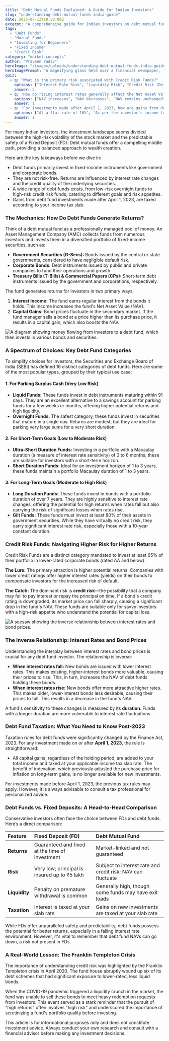 ```yaml
---
title: "Debt Mutual Funds Explained: A Guide for Indian Investors"
slug: "understanding-debt-mutual-funds-india-guide"
date: 2025-07-13T10:30:00Z
excerpt: "A comprehensive guide for Indian investors on debt mutual funds. Learn how they work, the different types available, the impact of interest rates, the latest tax rules, and how they compare to Fixed Deposits."
tags:
  - "Debt Funds"
  - "Mutual Funds"
  - "Investing for Beginners"
  - "Fixed Income"
  - "Credit Risk"
category: "market-concepts"
author: "Praveen Yadav"
heroImage: "/images/uploads/understanding-debt-mutual-funds-india-guide/hero-image.jpg"
heroImagePrompt: "A magnifying glass held over a financial newspaper, focusing on the words 'Debt Funds' to symbolize a detailed analysis of fixed-income investments."
quiz:
  - q: "What is the primary risk associated with Credit Risk Funds?"
    options: ["Interest Rate Risk", "Liquidity Risk", "Credit Risk (Default Risk)"]
    answer: 2
  - q: "How do rising interest rates generally affect the Net Asset Value (NAV) of existing debt funds?"
    options: ["NAV increases", "NAV decreases", "NAV remains unchanged"]
    answer: 1
  - q: "For investments made after April 1, 2023, how are gains from debt funds taxed?"
    options: ["At a flat rate of 10%", "As per the investor's income tax slab", "They are tax-free"]
    answer: 1
---
```


For many Indian investors, the investment landscape seems divided between the high-risk volatility of the stock market and the predictable safety of a Fixed Deposit (FD). Debt mutual funds offer a compelling middle path, providing a balanced approach to wealth creation.

Here are the key takeaways before we dive in:
*   Debt funds primarily invest in fixed-income instruments like government and corporate bonds.
*   They are not risk-free. Returns are influenced by interest rate changes and the credit quality of the underlying securities.
*   A wide range of debt funds exists, from low-risk overnight funds to high-risk credit risk funds, catering to different goals and risk appetites.
*   Gains from debt fund investments made after April 1, 2023, are taxed according to your income tax slab.

### The Mechanics: How Do Debt Funds Generate Returns?

Think of a debt mutual fund as a professionally managed pool of money. An Asset Management Company (AMC) collects funds from numerous investors and invests them in a diversified portfolio of fixed-income securities, such as:
*   **Government Securities (G-Secs):** Bonds issued by the central or state governments, considered to have negligible default risk.
*   **Corporate Bonds:** Debt instruments issued by public and private companies to fund their operations and growth.
*   **Treasury Bills (T-Bills) & Commercial Papers (CPs):** Short-term debt instruments issued by the government and corporations, respectively.

The fund generates returns for investors in two primary ways:
1.  **Interest Income:** The fund earns regular interest from the bonds it holds. This income increases the fund's Net Asset Value (NAV).
2.  **Capital Gains:** Bond prices fluctuate in the secondary market. If the fund manager sells a bond at a price higher than its purchase price, it results in a capital gain, which also boosts the NAV.

![A diagram showing money flowing from investors to a debt fund, which then invests in various bonds and securities.](/images/uploads/understanding-debt-mutual-funds-india-guide/how-debt-funds-work.png)

### A Spectrum of Choices: Key Debt Fund Categories

To simplify choices for investors, the Securities and Exchange Board of India (SEBI) has defined 16 distinct categories of debt funds. Here are some of the most popular types, grouped by their typical use case:

#### 1. For Parking Surplus Cash (Very Low Risk)
*   **Liquid Funds:** These funds invest in debt instruments maturing within 91 days. They are an excellent alternative to a savings account for parking funds for a few weeks or months, offering higher potential returns and high liquidity.
*   **Overnight Funds:** The safest category, these funds invest in securities that mature in a single day. Returns are modest, but they are ideal for parking very large sums for a very short duration.

#### 2. For Short-Term Goals (Low to Moderate Risk)
*   **Ultra-Short Duration Funds:** Investing in a portfolio with a Macaulay duration (a measure of interest rate sensitivity) of 3 to 6 months, these are suitable for investors with a short-term horizon.
*   **Short Duration Funds:** Ideal for an investment horizon of 1 to 3 years, these funds maintain a portfolio Macaulay duration of 1 to 3 years.

#### 3. For Long-Term Goals (Moderate to High Risk)
*   **Long Duration Funds:** These funds invest in bonds with a portfolio duration of over 7 years. They are highly sensitive to interest rate changes, offering the potential for high returns when rates fall but also carrying the risk of significant losses when rates rise.
*   **Gilt Funds:** These funds must invest at least 80% of their assets in government securities. While they have virtually no credit risk, they carry significant interest rate risk, especially those with a 10-year constant duration.

### Credit Risk Funds: Navigating Higher Risk for Higher Returns

Credit Risk Funds are a distinct category mandated to invest at least 65% of their portfolio in lower-rated corporate bonds (rated AA and below).

**The Lure:** The primary attraction is higher potential returns. Companies with lower credit ratings offer higher interest rates (yields) on their bonds to compensate investors for the increased risk of default.

**The Catch:** The dominant risk is **credit risk**—the possibility that a company may fail to pay interest or repay the principal on time. If a bond's credit rating is downgraded, its market price can fall sharply, causing a significant drop in the fund's NAV. These funds are suitable only for savvy investors with a high-risk appetite who understand the potential for capital loss.

![A seesaw showing the inverse relationship between interest rates and bond prices.](/images/uploads/understanding-debt-mutual-funds-india-guide/interest-rate-impact.png)

### The Inverse Relationship: Interest Rates and Bond Prices

Understanding the interplay between interest rates and bond prices is crucial for any debt fund investor. The relationship is inverse:

*   **When interest rates fall:** New bonds are issued with lower interest rates. This makes existing, higher-interest bonds more valuable, causing their prices to rise. This, in turn, increases the NAV of debt funds holding these bonds.
*   **When interest rates rise:** New bonds offer more attractive higher rates. This makes older, lower-interest bonds less desirable, causing their prices to fall. This results in a decrease in the fund's NAV.

A fund's sensitivity to these changes is measured by its **duration**. Funds with a longer duration are more vulnerable to interest rate fluctuations.

### Debt Fund Taxation: What You Need to Know Post-2023

Taxation rules for debt funds were significantly changed by the Finance Act, 2023. For any investment made on or after **April 1, 2023**, the rule is straightforward:

*   All capital gains, regardless of the holding period, are added to your total income and taxed at your applicable income tax slab rate. The benefit of indexation, which previously adjusted the purchase price for inflation on long-term gains, is no longer available for new investments.

For investments made before April 1, 2023, the previous tax rules may apply. However, it is always advisable to consult a tax professional for personalized advice.

### Debt Funds vs. Fixed Deposits: A Head-to-Head Comparison

Conservative investors often face the choice between FDs and debt funds. Here’s a direct comparison:

| Feature | Fixed Deposit (FD) | Debt Mutual Fund |
| :--- | :--- | :--- |
| **Returns** | Guaranteed and fixed at the time of investment | Market-linked and not guaranteed |
| **Risk** | Very low; principal is insured up to ₹5 lakh | Subject to interest rate and credit risk; NAV can fluctuate |
| **Liquidity** | Penalty on premature withdrawal is common | Generally high, though some funds may have exit loads |
| **Taxation** | Interest is taxed at your slab rate | Gains on new investments are taxed at your slab rate |

While FDs offer unparalleled safety and predictability, debt funds possess the potential for better returns, especially in a falling interest rate environment. However, it's vital to remember that debt fund NAVs can go down, a risk not present in FDs.

### A Real-World Lesson: The Franklin Templeton Crisis

The importance of understanding credit risk was highlighted by the Franklin Templeton crisis in April 2020. The fund house abruptly wound up six of its debt schemes that had significant exposure to lower-rated, less liquid bonds.

When the COVID-19 pandemic triggered a liquidity crunch in the market, the fund was unable to sell these bonds to meet heavy redemption requests from investors. This event served as a stark reminder that the pursuit of "high returns" often involves "high risk" and underscored the importance of scrutinizing a fund's portfolio quality before investing.

This article is for informational purposes only and does not constitute investment advice. Always conduct your own research and consult with a financial advisor before making any investment decisions.